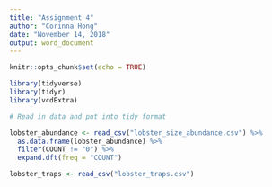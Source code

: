 ```yaml
---
title: "Assignment 4"
author: "Corinna Hong"
date: "November 14, 2018"
output: word_document
---
```


```r
knitr::opts_chunk$set(echo = TRUE)
```

```r

library(tidyverse)
library(tidyr)
library(vcdExtra)

```


```r

# Read in data and put into tidy format

lobster_abundance <- read_csv("lobster_size_abundance.csv") %>% 
  as.data.frame(lobster_abundance) %>% 
  filter(COUNT != "0") %>% 
  expand.dft(freq = "COUNT")

lobster_traps <- read_csv("lobster_traps.csv")

```

